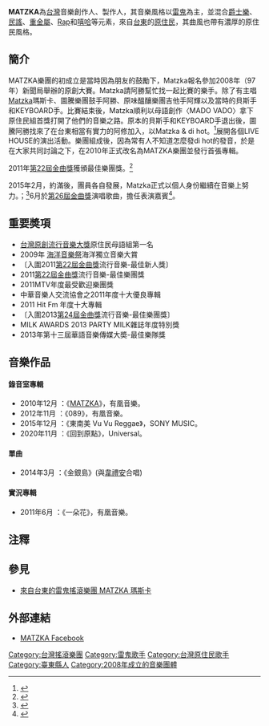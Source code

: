 {{About|MATZKA樂團|该乐团发行的首张同名专辑|MATZKA (专辑)}}
{{refimprove|time=2015-07-19}}
{{藝人
| 姓名 = MATZKA
| 類型 = 樂團
| 圖片 =
| 英文名 = MATZKA
| 國籍 = {{ROC}} 
| 出生地點 = {{TWN}}[[臺東縣|臺東縣]]
| 音樂類型 = [[雷鬼|雷鬼]]為主
| 活躍年代 = 2008-2015年
| 唱片公司 = [[有凰唱片|有凰唱片]](至2014年)<br/>十一音像(2015年起)
| 現任成員 = [[Matzka|Matzka]]（主唱/吉他手）
中央山脈:<br />阿勝（鼓手）<br />小小杜（吉他手）<br />只有洪光復（貝斯手）<br />查瑪克（合聲）
東南美:<br />荒井（打擊樂）<br />Ari（吉他手）<br />Ray（貝斯手）<br />Jun（鼓手）<br />Musa（鍵盤手）<br />布蘭地&查瑪克（合聲）
| 代表作 =《[[MATZKA_(專輯)|MATZKA]]》，2010年
| imdb = 9041430
}}

'''MATZKA'''為[[台灣|台灣]]音樂創作人、製作人，其音樂風格以[[雷鬼|雷鬼]]為主，並混合[[爵士樂|爵士樂]]、[[民謠|民謠]]、[[重金属音乐|重金屬]]、[[Rap|Rap]]和[[嘻哈|嘻哈]]等元素，來自[[台東縣|台東]]的[[台灣原住民|原住民]]，其曲風也帶有濃厚的原住民風格。

==簡介==
MATZKA樂團的初成立是當時因為朋友的鼓勵下，Matzka報名參加2008年（97年）新聞局舉辦的原創大賽。Matzka請阿勝幫忙找一起比賽的樂手。除了有主唱[[Matzka|Matzka]]瑪斯卡、圖騰樂團鼓手阿勝、原味醞釀樂團吉他手阿輝以及當時的貝斯手和KEYBOARD手。比賽結束後，Matzka順利以母語創作〈MADO VADO〉拿下原住民組首獎打開了他們的音樂之路。原本的貝斯手和KEYBOARD手退出後，圖騰阿勝找來了在台東相當有實力的阿修加入，以Matzka & di hot。<ref>{{cite web|url= http://www.emerge.com.tw/band13/Matzka.html|title= Matzka & Di hot（瑪斯卡和辣肉樂團）|publisher= 浮現音樂|accessdate= 2015-07-19|archive-date= 2021-02-04|archive-url= https://web.archive.org/web/20210204003436/http://www.emerge.com.tw/band13/Matzka.html|dead-url= no}}</ref>展開各個LIVE HOUSE的演出活動。樂團組成後，因為常有人不知道怎麼發di hot的發音，於是在大家共同討論之下，在2010年正式改名為MATZKA樂團並發行首張專輯。

2011年[[第22屆金曲獎|第22屆金曲獎]]獲頒最佳樂團獎。<ref>{{cite news|url= http://www.ettoday.net/news/20150709/532808.htm|title= 世大運／民謠「天黑黑」發想創作　Matzka為接旗團譜曲|date= 2015-07-09|author= 路皓惟|work= |publisher= [[ETtoday_東森新聞雲|ETtoday 東森新聞雲]]|accessdate= 2015-07-19|archive-date= 2015-08-08|archive-url= https://web.archive.org/web/20150808012212/http://www.ettoday.net/news/20150709/532808.htm|dead-url= no}}</ref>

2015年2月，約滿後，團員各自發展，Matzka正式以個人身份繼續在音樂上努力。；<ref>{{cite news |title= 主唱脫團出單曲 談原住民貪杯 Matzka恨鐵不成鋼 |url= http://www.chinatimes.com/newspapers/20150227000989-260603 |date= 2015-02-27 |author= 陳佩儀 |work= [[時報周刊|時報周刊]] |publisher= [[中國時報|中國時報]] |accessdate= 2015-07-19 |archive-date= 2021-02-04 |archive-url= https://web.archive.org/web/20210204003425/https://www.chinatimes.com/newspapers/20150227000989-260603 |dead-url= no }}</ref>6月於[[第26屆金曲獎|第26屆金曲獎]]演唱歌曲，擔任表演嘉賓<ref>{{cite news|url= http://www.ettoday.net/news/20150627/526458.htm|title= 金曲獎／魏如萱玩超大預告：若奪歌后，跳起來拍照|date= 2015-06-27|author= 黃子瑋|work= |publisher= [[ETtoday_東森新聞雲|ETtoday 東森新聞雲]]|accessdate= 2015-07-19|archive-date= 2015-09-24|archive-url= https://web.archive.org/web/20150924142019/http://www.ettoday.net/news/20150627/526458.htm|dead-url= no}}</ref>。

==重要奬項==
*[[台灣原創流行音樂大獎|台灣原創流行音樂大獎]]原住民母語組第一名
*2009年 [[海洋音樂祭|海洋音樂祭]]海洋獨立音樂大賞
*〔入圍2011[[第22屆金曲獎|第22屆金曲獎]]流行音樂-最佳新人獎〕
*2011[[第22屆金曲獎|第22屆金曲獎]]流行音樂-最佳樂團獎
*2011MTV年度最受歡迎樂團獎
*中華音樂人交流協會之2011年度十大優良專輯
*2011 Hit Fm 年度十大專輯
*〔入圍2013[[第24屆金曲獎|第24屆金曲獎]]流行音樂-最佳樂團獎〕
*MILK AWARDS 2013 PARTY MILK雜誌年度特別獎
*2013年第十三屆華語音樂傳媒大奬-最佳樂隊獎

==音樂作品==
====錄音室專輯====
*2010年12月 ：《[[MATZKA_(專輯)|MATZKA]]》，有凰音樂。
*2012年11月 ：《089》，有凰音樂。
*2015年12月 ：《東南美 Vu Vu Reggae》，SONY MUSIC。
*2020年11月 ：《回到原點》，Universal。

====單曲====
*2014年3月 ：《金銀島》(與[[韋禮安|韋禮安]]合唱)

====實況專輯====
*2011年6月 ：《一朵花》，有凰音樂。

== 注釋 ==
{{Reflist|2|refs=
}}

== 參見 ==
*[http://blog.yam.com/kisskk/article/32066811 來自台東的雷鬼搖滾樂團 MATZKA 瑪斯卡] {{Wayback|url=http://blog.yam.com/kisskk/article/32066811 |date=20130111120147 }}

==外部連結==
*[https://www.facebook.com/matzka.official MATZKA Facebook] {{Wayback|url=https://www.facebook.com/matzka.official |date=20200309011606 }}

{{Golden-Melody-Band}}
{{華語音樂傳媒大獎最佳樂隊}}

[[Category:台灣搖滾樂團|Category:台灣搖滾樂團]]
[[Category:雷鬼歌手|Category:雷鬼歌手]]
[[Category:台灣原住民歌手|Category:台灣原住民歌手]]
[[Category:臺東縣人|Category:臺東縣人]]
[[Category:2008年成立的音樂團體|Category:2008年成立的音樂團體]]